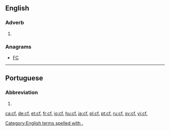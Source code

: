 ==English==

===Adverb===
{{en-adv|-}}

# {{alternative form of|cf|lang=en}}

===Anagrams===
* [[FC#English|FC]]

[[Category:English terms spelled with .]]

----

==Portuguese==

===Abbreviation===
{{head|pt|abbreviation}}

# {{l|en|cf}}

[[ca:cf.]]
[[de:cf.]]
[[et:cf.]]
[[fr:cf.]]
[[io:cf.]]
[[hu:cf.]]
[[ja:cf.]]
[[pl:cf.]]
[[pt:cf.]]
[[ru:cf.]]
[[sv:cf.]]
[[vi:cf.]]